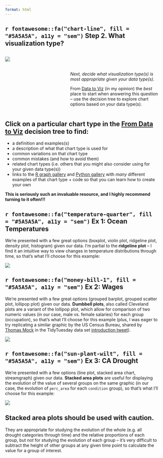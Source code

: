 ```yaml
---
format: html
---
```


## `r fontawesome::fa("chart-line", fill = "#5A5A5A", a11y = "sem")` Step 2. What visualization type?

:::: {.columns}
::: {.column width="40%"}
![](media/data_to_viz.png){fig-align="center"}
:::

::: {.column width="60%"}
<br>
<br>

*Next, decide what visualization type(s) is most appropriate given your data type(s).*

From [Data to Viz](https://www.data-to-viz.com/) (in my opinion) the *best* place to start when answering this question -- use the decision tree to explore chart options based on your data type(s). 
:::
::::

::: callout-tip
## Click on a particular chart type in the [From Data to Viz](https://www.data-to-viz.com/) decision tree to find:

- a definition and examples(s)
- a description of what that chart type is used for
- common variations on that chart type
- common mistakes (and how to avoid them)
- related chart types (i.e. others that you might also consider using for your given data type(s))
- links to the [R graph gallery](https://r-graph-gallery.com/index.html) and [Python gallery](https://www.python-graph-gallery.com/) with *many* different examples of that chart type + code so that you can learn how to create your own

**This is seriously such an invaluable resource, and I highly recommend turning to it often!!!**
:::

::: panel-tabset

## **`r fontawesome::fa("temperature-quarter", fill = "#5A5A5A", a11y = "sem")` Ex 1:** Ocean Temperatures

We're presented with a few great options (boxplot, violin plot, ridgeline plot, density plot, histogram) given our data. I'm partial to the **ridgeline plot** -- I find it an intuitive way to view changes in temperature distributions through time, so that's what I'll choose for this example:

![](media/ggridges.gif){fig-align="center"}

## **`r fontawesome::fa("money-bill-1", fill = "#5A5A5A", a11y = "sem")` Ex 2:** Wages

We’re presented with a few great options (grouped barplot, grouped scatter plot, lollipop plot) given our data. **Dumbbell plots**, also called Cleveland plots are a variant of the lollipop plot, which allow for comparison of two numeric values (in our case, male vs. female salaries) for each group (occupation), so that's what I'll choose for this example (plus, I was eager to try replicating a similar graphic by the US Census Bureau, shared by [Thomas Mock](https://twitter.com/thomas_mock) in the TidyTuesday data set [introduction tweet](https://twitter.com/thomas_mock/status/1102576601760448512)).

![](media/dumbbell.gif){fig-align="center"}

## **`r fontawesome::fa("sun-plant-wilt", fill = "#5A5A5A", a11y = "sem")` Ex 3:** CA Drought

We’re presented with a few options (line plot, stacked area chart, streamgraph) given our data. **Stacked area plots** are useful for displaying the evolution of the value of several groups on the same graphic (in our case, the evolution of `perc_area` for each `condition` group), so that's what I'll choose for this example: 

![](media/stackedarea.gif){fig-align="center"}

::: callout-important
## Stacked area plots should be used with caution.
They are appropriate for studying the evolution of the whole (e.g. all drought categories through time) and the relative proportions of each group, but *not* for studying the evolution of each group -- it's very difficult to subtract the height of other groups at any given time point to calculate the value for a group of interest. 
:::

:::
